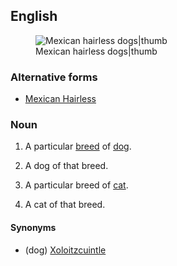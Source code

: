 ==English==
{{wikipedia}}
[[File:Hairless and coated half.JPG|Mexican hairless dogs|thumb]]

===Alternative forms===
* [[Mexican Hairless]]

===Noun===
{{en-noun|head=[[Mexican]] [[hairless]]|~|es}}<!-- see 'Mexican Hairless' for Google hits -->

# {{label|en|uncountable}} A particular [[breed]] of [[dog]].
# {{label|en|countable}} A dog of that breed.
# {{label|en|uncountable}} A particular breed of [[cat]].
# {{label|en|countable}} A cat of that breed.

====Synonyms====
* (dog) [[Xoloitzcuintle]]